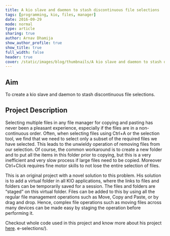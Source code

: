 ```yaml
---
title: A kio slave and daemon to stash discontinuous file selections
tags: [programming, kio, files, manager]
date: 2016-09-29
mode: normal
type: article
sharing: true
author: Arnav Dhamija
show_author_profile: true
show_title: true
full_width: false
header: true
cover: /static/images/blog/thumbnails/A kio slave and daemon to stash discontinuous file selections.png
---
```


## Aim

To create a kio slave and daemon to stash discontinuous file selections.

## Project Description

Selecting multiple files in any file manager for copying and pasting has never been a pleasant experience, especially if the files are in a non-continuous order. Often, when selecting files using Ctrl+A or the selection tool, we find that we need to select only a subset of the required files we have selected. This leads to the unwieldy operation of removing files from our selection. Of course, the common workaround is to create a new folder and to put all the items in this folder prior to copying, but this is a very inefficient and very slow process if large files need to be copied. Moreover Ctrl+Click requires fine motor skills to not lose the entire selection of files.

This is an original project with a novel solution to this problem. His solution is to add a virtual folder in all KIO applications, where the links to files and folders can be temporarily saved for a session. The files and folders are “staged” on this virtual folder. Files can be added to this by using all the regular file management operations such as Move, Copy and Paste, or by drag and drop. Hence, complex file operations such as moving files across many devices can be made easy by staging the operation before performing it.

Checkout whole code used in this project and know more about his project [here](https://technopediabphc.wordpress.com/2016/09/29/a-kio-slave-and-daemon-to-stash-discontinuous-file-selections/).
e-selections/).
